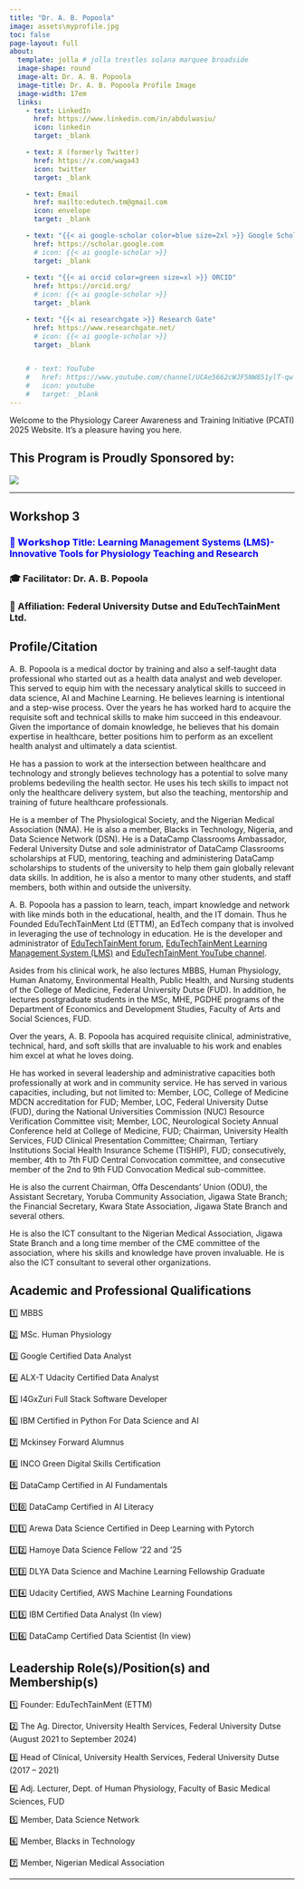 ```yaml
---
title: "Dr. A. B. Popoola"
image: assets\myprofile.jpg
toc: false
page-layout: full
about: 
  template: jolla # jolla trestles solana marquee broadside
  image-shape: round
  image-alt: Dr. A. B. Popoola
  image-title: Dr. A. B. Popoola Profile Image
  image-width: 17em
  links:
    - text: LinkedIn
      href: https://www.linkedin.com/in/abdulwasiu/
      icon: linkedin
      target: _blank

    - text: X (formerly Twitter)
      href: https://x.com/waga43
      icon: twitter
      target: _blank

    - text: Email
      href: mailto:edutech.tm@gmail.com
      icon: envelope
      target: _blank

    - text: "{{< ai google-scholar color=blue size=2xl >}} Google Scholar"
      href: https://scholar.google.com
      # icon: {{< ai google-scholar >}}
      target: _blank
    
    - text: "{{< ai orcid color=green size=xl >}} ORCID"
      href: https://orcid.org/
      # icon: {{< ai google-scholar >}}
      target: _blank

    - text: "{{< ai researchgate >}} Research Gate"
      href: https://www.researchgate.net/
      # icon: {{< ai google-scholar >}}
      target: _blank


    # - text: YouTube
    #   href: https://www.youtube.com/channel/UCAe5662cWJF5NW851ylT-qw
    #   icon: youtube
    #   target: _blank
---
```


Welcome to the Physiology Career Awareness and Training Initiative (PCATI) 2025 Website. It's a pleasure having you here.

## **This Program is Proudly Sponsored by:**

![](assets\the-physiological-society-logo.png)

------------------------------------------------------------------------

::: callout-note
## Workshop 3

### [💬 𝗪𝗼𝗿𝗸𝘀𝗵𝗼𝗽 Title: Learning Management Systems (LMS)- Innovative Tools for Physiology Teaching and Research]{style="color: blue"}

### 🎓 Facilitator: Dr. A. B. Popoola

### 🏢 Affiliation: Federal University Dutse and EduTechTainMent Ltd.
:::

## Profile/Citation

A. B. Popoola is a medical doctor by training and also a self-taught data professional who started out as a health data analyst and web developer. This served to equip him with the necessary analytical skills to succeed in data science, AI and Machine Learning. He believes learning is intentional and a step-wise process. Over the years he has worked hard to acquire the requisite soft and technical skills to make him succeed in this endeavour. Given the importance of domain knowledge, he believes that his domain expertise in healthcare, better positions him to perform as an excellent health analyst and ultimately a data scientist.

He has a passion to work at the intersection between healthcare and technology and strongly believes technology has a potential to solve many problems bedeviling the health sector. He uses his tech skills to impact not only the healthcare delivery system, but also the teaching, mentorship and training of future healthcare professionals.

He is a member of The Physiological Society, and the Nigerian Medical Association (NMA). He is also a member, Blacks in Technology, Nigeria, and Data Science Network (DSN). He is a DataCamp Classrooms Ambassador, Federal University Dutse and sole administrator of DataCamp Classrooms scholarships at FUD, mentoring, teaching and administering DataCamp scholarships to students of the university to help them gain globally relevant data skills. In addition, he is also a mentor to many other students, and staff members, both within and outside the university.

A. B. Popoola has a passion to learn, teach, impart knowledge and network with like minds both in the educational, health, and the IT domain. Thus he Founded EduTechTainMent Ltd (ETTM), an EdTech company that is involved in leveraging the use of technology in education. He is the developer and administrator of [EduTechTainMent forum](https://edutechtainment.net), [EduTechTainMent Learning Management System (LMS)](https://lms.edutechtainment.net) and [EduTechTainMent YouTube channel](https://www.youtube.com/@edutechtainmentguides).

Asides from his clinical work, he also lectures MBBS, Human Physiology, Human Anatomy, Environmental Health, Public Health, and Nursing students of the College of Medicine, Federal University Dutse (FUD). In addition, he lectures postgraduate students in the MSc, MHE, PGDHE programs of the Department of Economics and Development Studies, Faculty of Arts and Social Sciences, FUD.

Over the years, A. B. Popoola has acquired requisite clinical, administrative, technical, hard, and soft skills that are invaluable to his work and enables him excel at what he loves doing.

He has worked in several leadership and administrative capacities both professionally at work and in community service. He has served in various capacities, including, but not limited to: Member, LOC, College of Medicine MDCN accreditation for FUD; Member, LOC, Federal University Dutse (FUD), during the National Universities Commission (NUC) Resource Verification Committee visit; Member, LOC, Neurological Society Annual Conference held at College of Medicine, FUD; Chairman, University Health Services, FUD Clinical Presentation Committee; Chairman, Tertiary Institutions Social Health Insurance Scheme (TISHIP), FUD; consecutively, member,  4th to 7th FUD Central Convocation committee, and consecutive member of the 2nd to 9th FUD Convocation Medical sub-committee. 

He is also the current Chairman, Offa Descendants' Union (ODU), the Assistant Secretary, Yoruba Community Association, Jigawa State Branch; the Financial Secretary, Kwara State Association, Jigawa State Branch and several others. 

He is also the ICT consultant to the Nigerian Medical Association, Jigawa State Branch and a long time member of the CME committee of the association, where his skills and knowledge have proven invaluable. He is also the ICT consultant to several other organizations.

## Academic and Professional Qualifications

1️⃣ MBBS 

2️⃣ MSc. Human Physiology 

3️⃣ Google Certified Data Analyst

4️⃣ ALX-T Udacity Certified Data Analyst

5️⃣ I4GxZuri Full Stack Software Developer

6️⃣ IBM Certified in Python For Data Science and AI

7️⃣ Mckinsey Forward Alumnus

8️⃣ INCO Green Digital Skills Certification

9️⃣ DataCamp Certified in AI Fundamentals

1️⃣0️⃣ DataCamp Certified in AI Literacy

1️⃣1️⃣ Arewa Data Science Certified in Deep Learning with Pytorch

1️⃣2️⃣ Hamoye Data Science Fellow ‘22 and '25

1️⃣3️⃣ DLYA Data Science and Machine Learning Fellowship Graduate

1️⃣4️⃣ Udacity Certified, AWS Machine Learning Foundations

1️⃣5️⃣ IBM Certified Data Analyst (In view)

1️⃣6️⃣ DataCamp Certified Data Scientist (In view) 

## Leadership Role(s)/Position(s) and Membership(s)

1️⃣ Founder: EduTechTainMent (ETTM)

2️⃣ The Ag. Director, University Health Services, Federal University Dutse (August 2021 to September 2024)

3️⃣ Head of Clinical, University Health Services, Federal University Dutse (2017 – 2021)

4️⃣ Adj. Lecturer, Dept. of Human Physiology, Faculty of Basic Medical Sciences, FUD

5️⃣ Member, Data Science Network

6️⃣ Member, Blacks in Technology

7️⃣ Member, Nigerian Medical Association





```{=html}
<!-- **Role:** Teaching and Research 

**Teaching Focus:** Training Medical, Allied Health Sciences and core Physiology and Anatomy students.

**Research Focus:** Investigating population specific mutations associated with cardiovascular and other diseases of public health concern

## Current Research Projects
➡️ Investigating genetic predisposition to preeclampsia in Northern Nigeria

➡️ Population Specific Mutations linked to familial hypercholesterolemia. -->
```

------------------------------------------------------------------------